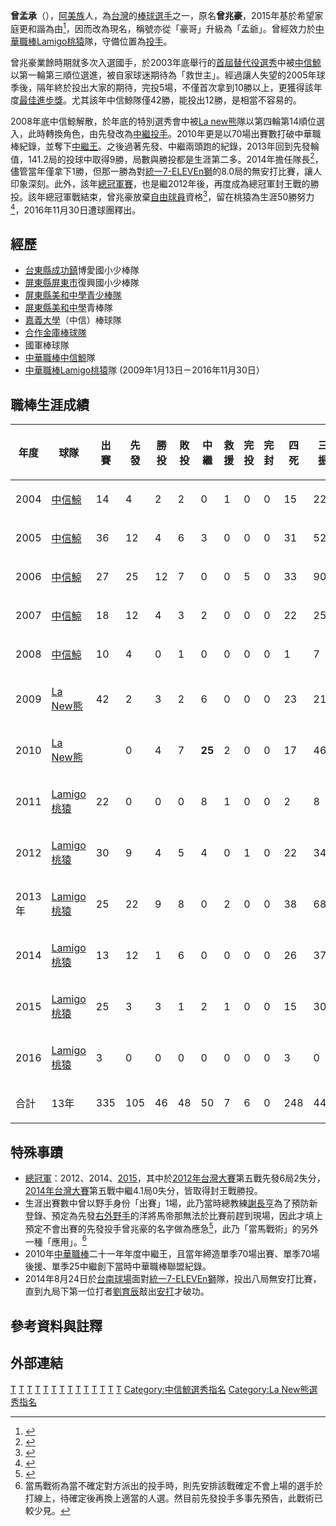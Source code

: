 {{Infobox CPBL player|
bgcolor1= #069|
bgcolor2= #f00|
textcolor1= #fff|
textcolor2= #fff|
name=曾孟承|
image=Replace this image male.svg <!-- only free-content images are allowed for depicting living people. Non-free and "fair use" images, promo photos, etc., will be deleted - see [[WP:NONFREE|WP:NONFREE]] --> |
width=150|
position=投手|
team=Lamigo桃猿|
number=39|
bats=右|
throws=右|
birthdate={{birth_date_and_age|1980|10|31|mf=y}}|
birthplace={{TWN}}[[台東縣|台東縣]][[成功鎮|成功鎮]]|
debutdate=9月5日|
debutyear=2004年|
debutteam=中信鯨|
statyear=2016年10月14日|
stat1label=勝投－敗投|
stat1value=46－48|
stat2label=中繼－救援|
stat2value=50－7|
stat3label=三振－四死|
stat3value=440－248|
stat4label=防禦率|
stat4value=3.75|
|teams=<nowiki></nowiki>
*[[中信鯨|中信鯨]]（2004－2008年）
*[[La_New熊|La New熊]]、[[Lamigo桃猿|Lamigo桃猿]]（2009年－2016年）
|awards=<nowiki></nowiki>
*中華職棒年度總冠軍：2012、2014、2015
*[[中華職棒最佳進步獎|中華職棒最佳進步獎]]：2006
*[[中華職棒中繼王|中華職棒中繼王]]：2010
*[[中華職棒單月MVP|中華職棒單月MVP]]：2006/09
*[[中華職棒明星賽|中華職棒明星賽]]：2006、2010、2013
}}
'''曾孟承'''（{{bd|1980年|10月31日}}），[[阿美族|阿美族]]人，為[[台灣|台灣]]的[[棒球|棒球]][[選手|選手]]之一，原名'''曾兆豪'''，2015年基於希望家庭更和諧為由<ref>{{Cite web |url=http://sports.ltn.com.tw/news/paper/846117 |title=疼某曾兆豪 改名曾孟承 |access-date=2016-04-22 |archive-date=2021-01-17 |archive-url=https://web.archive.org/web/20210117095036/https://sports.ltn.com.tw/news/paper/846117 |dead-url=no }}</ref>，因而改為現名，稱號亦從「豪哥」升級為「孟爺」。曾經效力於[[中華職棒|中華職棒]][[Lamigo桃猿|Lamigo桃猿]]隊，守備位置為[[投手|投手]]。

曾兆豪業餘時期就多次入選國手，於2003年底舉行的[[中華職棒歷年選秀會#職棒十五年（2004年）|首屆替代役選秀]]中被[[中信鯨|中信鯨]]以第一輪第三順位選進，被自家球迷期待為「救世主」。經過讓人失望的2005年球季後，隔年終於投出大家的期待，完投5場，不僅首次拿到10勝以上，更獲得該年度[[中華職棒最佳進步獎|最佳進步獎]]。尤其該年中信鯨隊僅42勝，能投出12勝，是相當不容易的。

2008年底中信鯨解散，於年底的特別選秀會中被[[La_new熊|La new熊]]隊以第四輪第14順位選入，此時轉換角色，由先發改為[[中繼投手|中繼投手]]。2010年更是以70場出賽數打破中華職棒紀錄，並奪下[[中華職棒中繼王|中繼王]]。之後過著先發、中繼兩頭跑的紀錄，2013年回到先發輪值，141.2局的投球中取得9勝，局數與勝投都是生涯第二多。2014年擔任隊長<ref>{{Cite web |url=http://www.tsna.com.tw/index.php?q=node%2F49078 |title=〈CPBL〉桃猿新隊長出爐　曾兆豪要再奪冠軍 |access-date=2021-12-25 |archive-date=2019-06-11 |archive-url=https://web.archive.org/web/20190611121539/http://www.tsna.com.tw/index.php?q=node%2F49078 |dead-url=no }}</ref>，儘管當年僅拿下1勝，但那一勝為對[[統一7-ELEVEn獅|統一7-ELEVEn獅]]的8.0局的無安打比賽，讓人印象深刻。此外，該年[[2014年中華職棒總冠軍賽|總冠軍賽]]，也是繼2012年後，再度成為總冠軍封王戰的勝投。該年總冠軍戰結束，曾兆豪放棄[[自由球員|自由球員]]資格<ref>{{Cite web |url=http://sports.ltn.com.tw/news/paper/825144 |title=曾兆豪、黃浩然也放棄「自由」 |access-date=2016-04-22 |archive-date=2019-06-24 |archive-url=https://web.archive.org/web/20190624102602/https://sports.ltn.com.tw/news/paper/825144 |dead-url=no }}</ref>，留在桃猿為生涯50勝努力<ref>{{Cite web |url=http://www.tsna.com.tw/index.php?q=node%2F59618 |title=〈CPBL〉新球季第1目標　曾孟承：生涯50勝 |access-date=2021-12-25 |archive-date=2019-06-11 |archive-url=https://web.archive.org/web/20190611121542/http://www.tsna.com.tw/index.php?q=node%2F59618 |dead-url=no }}</ref>，2016年11月30日遭球團釋出。

==經歷==
*[[台東縣|台東縣]][[成功鎮|成功鎮]]博愛國小少棒隊 
*[[屏東縣|屏東縣]][[屏東市|屏東市]]復興國小少棒隊 
*[[屏東縣|屏東縣]][[美和中學青少棒隊|美和中學青少棒隊]]
*[[屏東縣私立美和高級中學|屏東縣美和中學]]青棒隊 
*[[嘉義大學|嘉義大學]]（中信）棒球隊
*[[合作金庫棒球隊|合作金庫棒球隊]] 
*國軍棒球隊 
*[[中華職棒|中華職棒]][[中信鯨|中信鯨]]隊
*[[中華職棒|中華職棒]][[Lamigo桃猿|Lamigo桃猿]]隊 (2009年1月13日ㄧ2016年11月30日）

==職棒生涯成績==
{|border=1 width="800px"
|- align=middle 
!年度!!球隊!!出賽!!先發!!勝投!!敗投!!中繼!!救援!!完投!!完封!!四死!!三振!!責失!!投球局數!!自責分率!!被上壘率
|- align="center"
|2004||[[中信鯨|中信鯨]]||14||4||2||2||0||1||0||0||15||22||9||33.1||2.43||1.29
|- align="center"
|2005||[[中信鯨|中信鯨]]||36||12||4||6||3||0||0||0||31||52||48||90.1||4.78||1.38
|- align="center"
|2006||[[中信鯨|中信鯨]]||27||25||12||7||0||0||5||0||33||90||50||179.2||2.51||1.16
|- align="center"
|2007||[[中信鯨|中信鯨]]||18||12||4||3||2||0||0||0||22||25||34||68.1||4.48||1.54
|- align="center"
|2008||[[中信鯨|中信鯨]]||10||4||0||1||0||0||0||0||1||7||21||26.2||7.09||1.65
|- align="center"
|2009||[[La_New熊|La New熊]]||42||2||3||2||6||0||0||0||23||21||14||73.1||1.72||1.28
|- align="center"
|2010||[[La_New熊|La New熊]]||{{Color|red|'''70'''}}||0||4||7||'''25'''||2||0||0||17||46||23||77.2||2.67||1.06
|- align="center"
|2011||[[Lamigo桃猿|Lamigo桃猿]]||22||0||0||0||8||1||0||0||2||8||8||23.0||3.13||1.04
|- align="center"
|2012||[[Lamigo桃猿|Lamigo桃猿]]||30||9||4||5||4||0||1||0||22||34||41||73.0||5.05||1.52
|- align="center"
|2013年||[[Lamigo桃猿|Lamigo桃猿]]||25||22||9||8||0||2||0||0||38||68||59||141.2||3.75||1.41
|- align="center"
|2014||[[Lamigo桃猿|Lamigo桃猿]]||13||12||1||6||0||0||0||0||26||37||33||74.0||4.01||1.24
|- align="center"
|2015||[[Lamigo桃猿|Lamigo桃猿]]||25||3||3||1||2||1||0||0||15||30||40||50.1||7.15||1.59
|- align="center"
|2016||[[Lamigo桃猿|Lamigo桃猿]]||3||0||0||0||0||0||0||0||3||0||2||2.2||6.75||2.62
|- align=center style="background:#069;color:#FFFFFF" align=middle 
!合計!!13年!!335||105||46||48||50||7||6||0||248||440||382||914.0||3.76||1.32
|}

==特殊事蹟==
*[[台灣大賽|總冠軍]]：2012、2014、[[2015年中華職棒總冠軍賽|2015]]，其中於[[2012年中華職棒總冠軍賽|2012年台灣大賽]]第五戰先發6局2失分，[[2014年中華職棒總冠軍賽|2014年台灣大賽]]第五戰中繼4.1局0失分，皆取得封王戰勝投。
*生涯出賽數中曾以野手身份「出賽」1場，此乃當時總教練[[謝長亨|謝長亨]]為了預防新登錄、預定為先發[[右外野手|右外野手]]的洋將馬帝那無法於比賽前趕到現場，因此才填上預定不會出賽的先發投手曾兆豪的名字做為應急<ref>{{Cite web |url=http://www.appledaily.com.tw/appledaily/article/headline/20070418/3403619/ |title=馬帝那趕路中 曾兆豪先代打 |access-date=2016-04-22 |archive-date=2017-03-05 |archive-url=https://web.archive.org/web/20170305002435/http://www.appledaily.com.tw/appledaily/article/headline/20070418/3403619/ |dead-url=no }}</ref>，此乃「當馬戰術」的另外一種「應用」。<ref>當馬戰術為當不確定對方派出的投手時，則先安排該戰確定不會上場的選手於打線上，待確定後再換上適當的人選。然目前先發投手多事先預告，此戰術已較少見。</ref>
*2010年[[中華職棒|中華職棒]]二十一年年度中繼王，且當年締造單季70場出賽、單季70場後援、單季25中繼創下當時中華職棒聯盟紀錄。
*2014年8月24日於[[臺南市立棒球場|台南球場]]面對[[統一7-ELEVEn獅|統一7-ELEVEn獅]]隊，投出八局無安打比賽，直到九局下第一位打者[[劉育辰|劉育辰]]敲出[[安打|安打]]才破功。

==參考資料與註釋==
{{Reflist}}
==外部連結==
{{台灣棒球維基館}}
{{中華職棒球員資料|id=W0B6|name=曾孟承}}
{{start box}}
{{s-before|賈西亞}}
{{s-title|[[中信鯨開幕戰先發投手|中信鯨開幕戰先發投手]]|2007年}}
{{s-after|威鯨}}
{{s-before|[[許竹見|許竹見]]}}
{{s-title|[[中華職棒最佳進步獎|中華職棒最佳進步獎]]|2006年}}
{{s-after|[[徐余偉|徐余偉]]}}
{{s-before|[[麥特|麥特]]}}
{{s-title|[[中華職棒中繼王|中華職棒中繼王]]|2010年}}
{{s-after|[[高建三|高建三]]}}
{{end box}}
{{2001年第二十一屆亞洲棒球錦標賽中華成棒代表隊}}
{{中華職棒最佳進步獎}}
{{Lamigo桃猿2012年中華職棒總冠軍}}
{{Lamigo桃猿2014年中華職棒總冠軍}}
{{Lamigo桃猿2015年中華職棒總冠軍}}

[[Category:1980年出生|T]]
[[Category:在世人物|T]]
[[Category:台灣原住民棒球運動員|T]]
[[Category:中華成棒隊選手|T]]
[[Category:中信鯨隊球員|T]]
[[Category:La_New熊隊球員|T]]
[[Category:Lamigo桃猿隊球員|T]]
[[Category:美和中學青少棒隊|T]]
[[Category:國立嘉義大學校友|T]]
[[Category:中華職棒最佳進步獎得主|T]]
[[Category:中華職棒中繼王得主|T]]
[[Category:阿美族人|T]]
[[Category:成功人|T]]
[[Category:曾姓|T]]
[[Category:中信鯨選秀指名|Category:中信鯨選秀指名]]
[[Category:La_New熊選秀指名|Category:La New熊選秀指名]]